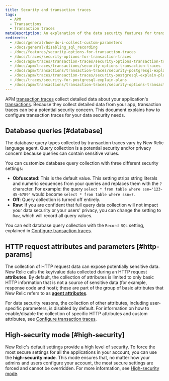 ```yaml
---
title: Security and transaction traces
tags:
  - APM
  - Transactions
  - Transaction traces
metaDescription: An explanation of the data security features for transaction traces in APM.
redirects:
  - /docs/general/how-do-i-collect-custom-parameters
  - /docs/general/disabling_sql_recording
  - /docs/features/security-options-for-transaction-traces
  - /docs/traces/security-options-for-transaction-traces
  - /docs/apm/traces/transaction-traces/security-options-transaction-traces
  - /docs/apm/traces/transactions/security-options-transaction-traces
  - /docs/apm/transactions/transaction-traces/security-postgresql-explain-plans
  - /docs/apm/traces/transaction-traces/security-postgresql-explain-plans
  - /docs/traces/security-for-postgresql-explain-plans
  - /docs/apm/transactions/transaction-traces/security-options-transaction-traces
---
```


APM [transaction traces](/docs/apm/transactions/transaction-traces/transaction-traces) collect detailed data about your application's [transactions](/docs/accounts-partnerships/education/getting-started-new-relic/glossary#transaction). Because they collect detailed data from your app, transaction traces can be a potential security concern. This document explains how to configure transaction traces for your data security needs.

## Database queries [#database]

The database query types collected by transaction traces vary by New Relic language agent. Query collection is a potential security and/or privacy concern because queries can contain sensitive values.

You can customize database query collection with three different security settings:

* **Obfuscated**: This is the default value. This setting strips string literals and numeric sequences from your queries and replaces them with the `?` character. For example: the query `select * from table where ssn='123-45-6789'` would become `select * from table where ssn=?`.
* **Off**: Query collection is turned off entirely.
* **Raw**: If you are confident that full query data collection will not impact your data security or your users' privacy, you can change the setting to `Raw`, which will record all query values.

You can edit database query collection with the `Record SQL` setting, explained in [Configure transaction traces](/docs/apm/transactions/transaction-traces/configure-transaction-traces).

## HTTP request attributes and parameters [#http-params]

The collection of HTTP request data can expose potentially sensitive data. New Relic calls the key/value data collected during an HTTP request **attributes**. By default, the collection of attributes is limited to only basic HTTP information that is not a source of sensitive data (for example, response code and host); these are part of the group of basic attributes that New Relic refers to as [**agent attributes**](/docs/agents/manage-apm-agents/agent-data/agent-attributes).

For data security reasons, the collection of other attributes, including user-specific parameters, is disabled by default. For information on how to enable/disable the collection of specific HTTP attributes and custom attributes, see [Configure transaction traces](/docs/apm/transactions/transaction-traces/configure-transaction-traces#config-attributes).

## High-security mode [#high-security]

New Relic's default settings provide a high level of security. To force the most secure settings for all the applications in your account, you can use the **high-security mode**. This mode ensures that, no matter how your admins and users configure your account, the most secure settings are forced and cannot be overridden. For more information, see [High-security mode](/docs/agents/manage-apm-agents/configuration/high-security-mode).
